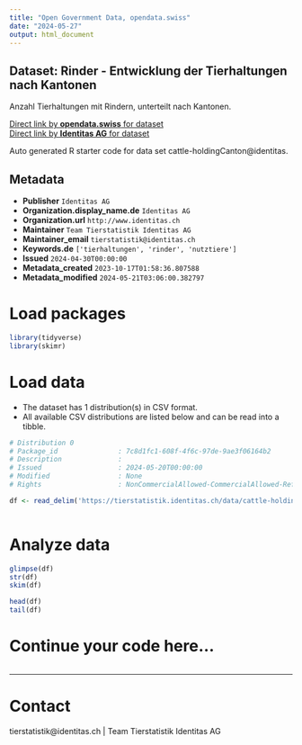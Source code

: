 ```yaml
---
title: "Open Government Data, opendata.swiss"
date: "2024-05-27"
output: html_document
---
```


## Dataset: Rinder - Entwicklung der Tierhaltungen nach Kantonen

Anzahl Tierhaltungen mit Rindern, unterteilt nach Kantonen. 

[Direct link by **opendata.swiss** for dataset](https://opendata.swiss/de/dataset/rinder-entwicklung-der-tierhaltungen-nach-kantonen)<br>
[Direct link by **Identitas AG** for dataset](https://tierstatistik.identitas.ch/)

Auto generated R starter code for data set cattle-holdingCanton@identitas.

## Metadata

- **Publisher** `Identitas AG`
- **Organization.display_name.de** `Identitas AG`
- **Organization.url** `http://www.identitas.ch`
- **Maintainer** `Team Tierstatistik Identitas AG`
- **Maintainer_email** `tierstatistik@identitas.ch`
- **Keywords.de** `['tierhaltungen', 'rinder', 'nutztiere']`
- **Issued** `2024-04-30T00:00:00`
- **Metadata_created** `2023-10-17T01:58:36.807588`
- **Metadata_modified** `2024-05-21T03:06:00.382797`


# Load packages

```r

library(tidyverse)
library(skimr)

```

# Load data

-   The dataset has 1 distribution(s) in CSV format.
-   All available CSV distributions are listed below and can be read into a tibble.

```r

# Distribution 0
# Package_id               : 7c8d1fc1-608f-4f6c-97de-9ae3f06164b2
# Description              : 
# Issued                   : 2024-05-20T00:00:00
# Modified                 : None
# Rights                   : NonCommercialAllowed-CommercialAllowed-ReferenceRequired

df <- read_delim('https://tierstatistik.identitas.ch/data/cattle-holdingCanton.csv')



```

# Analyze data

```r

glimpse(df)
str(df)
skim(df)

head(df)
tail(df)

```

# Continue your code here...

```r

```

------------------------------------------------------------------------

# Contact

tierstatistik@identitas.ch | Team Tierstatistik Identitas AG
